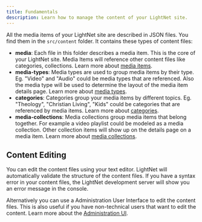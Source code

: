 ```yaml
---
title: Fundamentals
description: Learn how to manage the content of your LightNet site.
---
```


All the media items of your LightNet site are described in JSON files. You find them in the `src/content` folder. 
It contains these types of content files:

- **media**: Each file in this folder describes a media item. This is the core of your LightNet site. Media Items
  will reference other content files like categories, collections. Learn more about [media items](/content/media-items).
- **media-types**: Media types are used to group media items by their type. Eg. "Video" and "Audio" could be media types that are
  referenced. Also the media type will be used to determine the layout of the media item details page. Learn more about 
  [media types](/content/media-types).
- **categories**: Categories group your media items by different topics. Eg. "Theology", "Christian Living", "Kids" could be
  categories that are referenced by media items. Learn more about [categories](/content/categories).
- **media-collections**: Media collections group media items that belong together. For example a video playlist
  could be modeled as a media collection. Other collection items will show up on the details page on a media item. 
  Learn more about [media collections](/content/media-collections).

## Content Editing

You can edit the content files using your text editor. LightNet will automatically validate the structure of the content files.
If you have a syntax error in your content files, the LightNet development server will show you an error message in the console.

Alternatively you can use a Administration User Interface to edit the content files. This is also useful if you have 
non-technical users that want to edit the content. Learn more about the [Administration UI](/content/administration-ui).
